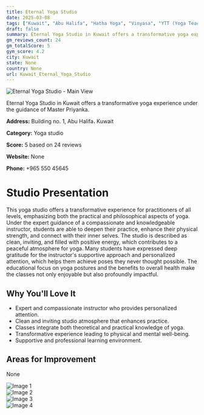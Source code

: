 ```yaml
---
title: Eternal Yoga Studio
date: 2025-03-08
tags: ["Kuwait", "Abu Halifa", "Hatha Yoga", "Vinyasa", "YTT (Yoga Teacher Training)", "peaceful atmosphere", "professional learning experience", "Kuwait"]  
draft: false
summary: Eternal Yoga Studio in Kuwait offers a transformative yoga experience under the guidance of Master Priyanka.
gm_reviews_count: 24
gm_totalScore: 5
gym_score: 4.2
city: Kuwait
state: None
country: None
url: Kuwait_Eternal_Yoga_Studio
---
```


<div className="aspect-[16/9] relative my-8">
  <img 
    src="https://lh5.googleusercontent.com/p/AF1QipO5-vbcF0o6LBXTN3P4rBH0mXBpQ0bGRI3WM3CO=w1920-h1080-k-no"
    alt="Eternal Yoga Studio - Main View"
    className="object-cover absolute inset-0 w-full h-full rounded-lg"
  />
</div>

Eternal Yoga Studio in Kuwait offers a transformative yoga experience under the guidance of Master Priyanka.

**Address:** Building no. 1, Abu Halifa، Kuwait

**Category:** Yoga studio

**Score:** 5 based on 24 reviews

**Website:** None

**Phone:** +965 550 45645

# Studio Presentation

This yoga studio offers a transformative experience for practitioners of all levels, emphasizing both the practical and philosophical aspects of yoga. Under the expert guidance of a compassionate and knowledgeable instructor, students are able to deepen their practice, enhance their physical strength, and connect with their inner selves. The studio is described as clean, inviting, and filled with positive energy, which contributes to a peaceful atmosphere for yoga. Many students have expressed deep gratitude for the instructor's supportive approach and personalized attention, which helps them achieve poses they never thought possible. The educational focus on yoga postures and the benefits to overall health make the classes not only enjoyable but also profoundly impactful.

## Why You'll Love It

- Expert and compassionate instructor who provides personalized attention.
- Clean and inviting studio atmosphere that enhances practice.
- Classes integrate both theoretical and practical knowledge of yoga.
- Transformative experience leading to physical and mental well-being.
- Supportive and professional learning environment.

## Areas for Improvement

None

<div className="grid grid-cols-1 xl:grid-cols-2 gap-4 my-8">
<div className="aspect-[4/3] relative"><img src="https://lh3.googleusercontent.com/p/AF1QipNkHt8XNxZzi_Z2SyQR7_KwtqNl-7404D8NnAYD=w1920-h1080-k-no" alt="Image 1" className="object-cover absolute inset-0 w-full h-full rounded-lg" /></div>
<div className="aspect-[4/3] relative"><img src="https://lh5.googleusercontent.com/p/AF1QipPO-ab1IQGCghslqenI8fJNgGgGiiFgo-Ieycu8=w1920-h1080-k-no" alt="Image 2" className="object-cover absolute inset-0 w-full h-full rounded-lg" /></div>
<div className="aspect-[4/3] relative"><img src="https://lh5.googleusercontent.com/p/AF1QipOtEqrnAWDxNt69zE_p5GvT1t47WsKubqKlWX94=w1920-h1080-k-no" alt="Image 3" className="object-cover absolute inset-0 w-full h-full rounded-lg" /></div>
<div className="aspect-[4/3] relative"><img src="https://lh5.googleusercontent.com/p/AF1QipP4DpMOKBvhC7HjVXTKR7Qs_HlBYgllcLTfzkVc=w1920-h1080-k-no" alt="Image 4" className="object-cover absolute inset-0 w-full h-full rounded-lg" /></div>
</div>